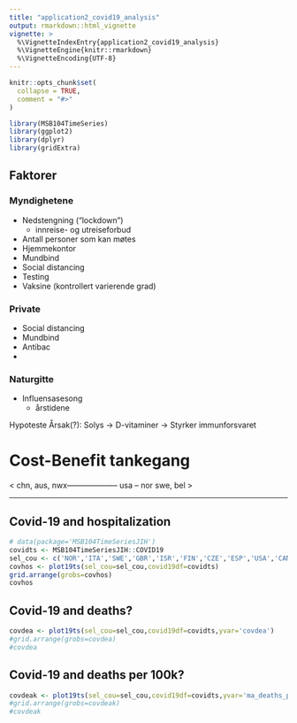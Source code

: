 ```yaml
---
title: "application2_covid19_analysis"
output: rmarkdown::html_vignette
vignette: >
  %\VignetteIndexEntry{application2_covid19_analysis}
  %\VignetteEngine{knitr::rmarkdown}
  %\VignetteEncoding{UTF-8}
---
```


```r
knitr::opts_chunk$set(
  collapse = TRUE,
  comment = "#>"
)
```

```r
library(MSB104TimeSeries)
library(ggplot2)
library(dplyr)
library(gridExtra)
```

## Faktorer
### Myndighetene
- Nedstengning ("lockdown")
  - innreise- og utreiseforbud
- Antall personer som kan møtes
- Hjemmekontor
- Mundbind
- Social distancing
- Testing
- Vaksine (kontrollert varierende grad)

### Private
- Social distancing
- Mundbind
- Antibac
- 

### Naturgitte
- Influensasesong
  - årstidene

Hypoteste Årsak(?):
Solys -> D-vitaminer -> Styrker immunforsvaret




# Cost-Benefit tankegang

< chn, aus, nwx-------------------- usa --      nor         swe, bel >


------------------------------------

## Covid-19 and hospitalization

```r
# data(package='MSB104TimeSeriesJIH')
covidts <- MSB104TimeSeriesJIH::COVID19
sel_cou <- c('NOR','ITA','SWE','GBR','ISR','FIN','CZE','ESP','USA','CAN','SVK')
covhos <- plot19ts(sel_cou=sel_cou,covid19df=covidts)
grid.arrange(grobs=covhos)
covhos
```

## Covid-19 and deaths?

```r
covdea <- plot19ts(sel_cou=sel_cou,covid19df=covidts,yvar='covdea')
#grid.arrange(grobs=covdea)
#covdea
```
## Covid-19 and deaths per 100k?
```r
covdeak <- plot19ts(sel_cou=sel_cou,covid19df=covidts,yvar='ma_deaths_perc')
#grid.arrange(grobs=covdeak)
#covdeak
```

